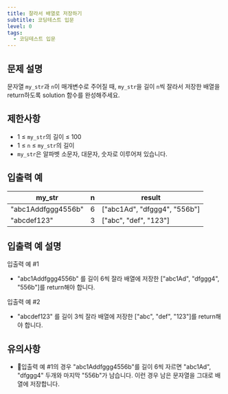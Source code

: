 ```yaml
---
title: 잘라서 배열로 저장하기
subtitle: 코딩테스트 입문
level: 0
tags:
  - 코딩테스트 입문
---
```


## 문제 설명

문자열 `my_str`과 `n`이 매개변수로 주어질 때, `my_str`을 길이 `n`씩 잘라서 저장한 배열을 return하도록 solution 함수를 완성해주세요.

## 제한사항

- 1 ≤ `my_str`의 길이 ≤ 100
- 1 ≤ `n` ≤ `my_str`의 길이
- `my_str`은 알파벳 소문자, 대문자, 숫자로 이루어져 있습니다.

## 입출력 예

| my_str             | n   | result                         |
| ------------------ | --- | ------------------------------ |
| "abc1Addfggg4556b" | 6   | \["abc1Ad", "dfggg4", "556b"\] |
| "abcdef123"        | 3   | \["abc", "def", "123"\]        |

## 입출력 예 설명

입출력 예 #1

- "abc1Addfggg4556b" 를 길이 6씩 잘라 배열에 저장한 \["abc1Ad", "dfggg4", "556b"\]를 return해야 합니다.

입출력 예 #2

- "abcdef123" 를 길이 3씩 잘라 배열에 저장한 \["abc", "def", "123"\]를 return해야 합니다.

## 유의사항

- 입출력 예 #1의 경우 "abc1Addfggg4556b"를 길이 6씩 자르면 "abc1Ad", "dfggg4" 두개와 마지막 "556b"가 남습니다. 이런 경우 남은 문자열을 그대로 배열에 저장합니다.
